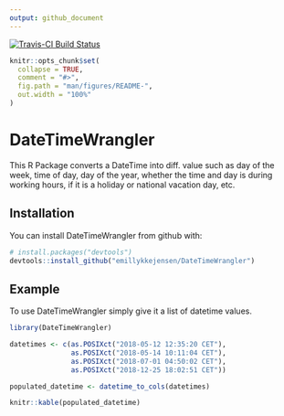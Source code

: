 ```yaml
---
output: github_document
---
```


<!-- README.md is generated from README.Rmd. Please edit that file -->

[![Travis-CI Build Status](https://travis-ci.org/emillykkejensen/DateTimeWrangler.svg?branch=master)](https://travis-ci.org/emillykkejensen/DateTimeWrangler)


```r
knitr::opts_chunk$set(
  collapse = TRUE,
  comment = "#>",
  fig.path = "man/figures/README-",
  out.width = "100%"
)
```
# DateTimeWrangler

This R Package converts a DateTime into diff. value such as day of the week, time of day, day of the year, whether the time and day is during working hours, if it is a holiday or national vacation day, etc.

## Installation

You can install DateTimeWrangler from github with:

```r
# install.packages("devtools")
devtools::install_github("emillykkejensen/DateTimeWrangler")
```

## Example

To use DateTimeWrangler simply give it a list of datetime values.

```r

library(DateTimeWrangler)

datetimes <- c(as.POSIXct("2018-05-12 12:35:20 CET"),
               as.POSIXct("2018-05-14 10:11:04 CET"),
               as.POSIXct("2018-07-01 04:50:02 CET"),
               as.POSIXct("2018-12-25 18:02:51 CET"))

populated_datetime <- datetime_to_cols(datetimes)

knitr::kable(populated_datetime)


```

